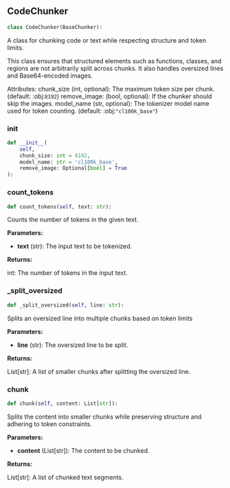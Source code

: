 <a id="camel.utils.chunker.code_chunker"></a>

<a id="camel.utils.chunker.code_chunker.CodeChunker"></a>

## CodeChunker

```python
class CodeChunker(BaseChunker):
```

A class for chunking code or text while respecting structure
and token limits.

This class ensures that structured elements such as functions,
classes, and regions are not arbitrarily split across chunks.
It also handles oversized lines and Base64-encoded images.

Attributes:
chunk_size (int, optional): The maximum token size per chunk.
(default: :obj:`8192`)
remove_image: (bool, optional): If the chunker should skip the images.
model_name (str, optional): The tokenizer model name used
for token counting. (default: :obj:`"cl100k_base"`)

<a id="camel.utils.chunker.code_chunker.CodeChunker.__init__"></a>

### __init__

```python
def __init__(
    self,
    chunk_size: int = 8192,
    model_name: str = 'cl100k_base',
    remove_image: Optional[bool] = True
):
```

<a id="camel.utils.chunker.code_chunker.CodeChunker.count_tokens"></a>

### count_tokens

```python
def count_tokens(self, text: str):
```

Counts the number of tokens in the given text.

**Parameters:**

- **text** (str): The input text to be tokenized.

**Returns:**

  int: The number of tokens in the input text.

<a id="camel.utils.chunker.code_chunker.CodeChunker._split_oversized"></a>

### _split_oversized

```python
def _split_oversized(self, line: str):
```

Splits an oversized line into multiple chunks based on token limits

**Parameters:**

- **line** (str): The oversized line to be split.

**Returns:**

  List[str]: A list of smaller chunks after splitting the
oversized line.

<a id="camel.utils.chunker.code_chunker.CodeChunker.chunk"></a>

### chunk

```python
def chunk(self, content: List[str]):
```

Splits the content into smaller chunks while preserving
structure and adhering to token constraints.

**Parameters:**

- **content** (List[str]): The content to be chunked.

**Returns:**

  List[str]: A list of chunked text segments.
